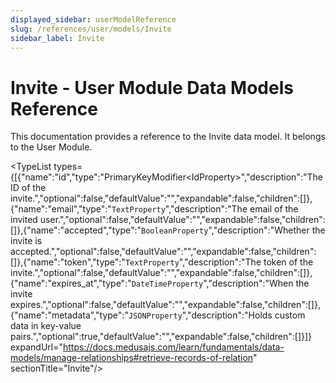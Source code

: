 ```yaml
---
displayed_sidebar: userModelReference
slug: /references/user/models/Invite
sidebar_label: Invite
---
```



# Invite - User Module Data Models Reference

This documentation provides a reference to the Invite data model. It belongs to the User Module.

<SourceCodeLink link="https://github.com/medusajs/medusa/blob/4936315b2dc777fbaaf2869b16bf48602fc7e69b/packages/modules/user/src/models/invite.ts#L3" />

<TypeList types={[{"name":"id","type":"PrimaryKeyModifier&#60;IdProperty&#62;","description":"The ID of the invite.","optional":false,"defaultValue":"","expandable":false,"children":[]},{"name":"email","type":"`TextProperty`","description":"The email of the invited user.","optional":false,"defaultValue":"","expandable":false,"children":[]},{"name":"accepted","type":"`BooleanProperty`","description":"Whether the invite is accepted.","optional":false,"defaultValue":"","expandable":false,"children":[]},{"name":"token","type":"`TextProperty`","description":"The token of the invite.","optional":false,"defaultValue":"","expandable":false,"children":[]},{"name":"expires_at","type":"`DateTimeProperty`","description":"When the invite expires.","optional":false,"defaultValue":"","expandable":false,"children":[]},{"name":"metadata","type":"`JSONProperty`","description":"Holds custom data in key-value pairs.","optional":true,"defaultValue":"","expandable":false,"children":[]}]} expandUrl="https://docs.medusajs.com/learn/fundamentals/data-models/manage-relationships#retrieve-records-of-relation" sectionTitle="Invite"/>
